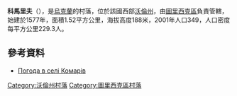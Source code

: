 {{coord|51|11|16|N|24|15|29|E|scale:30000|display=title}}

'''科馬里夫'''（{{lang-uk|Комарів}}），是[[烏克蘭|烏克蘭]]的村落，位於該國西部[[沃倫州|沃倫州]]，由[[圖里西克區|圖里西克區]]負責管轄，始建於1577年，面積1.52平方公里，海拔高度188米，2001年人口349，人口密度每平方公里229.3人。

==參考資料==
* [http://weather.in.ua/ua/volynskaja/11180 Погода в селі Комарів] {{Wayback|url=http://weather.in.ua/ua/volynskaja/11180 |date=20160305085209 }}

[[Category:沃倫州村落|Category:沃倫州村落]]
[[Category:圖里西克區村落|Category:圖里西克區村落]]


{{Volyn-geo-stub}}